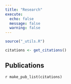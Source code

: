 ```yaml
---
title: "Research"
execute: 
  echo: false
  message: false
  warning: false
---
```

 
```r
source("_utils.R")

citations <- get_citations()
```
 
## Publications

`r make_pub_list(citations)`